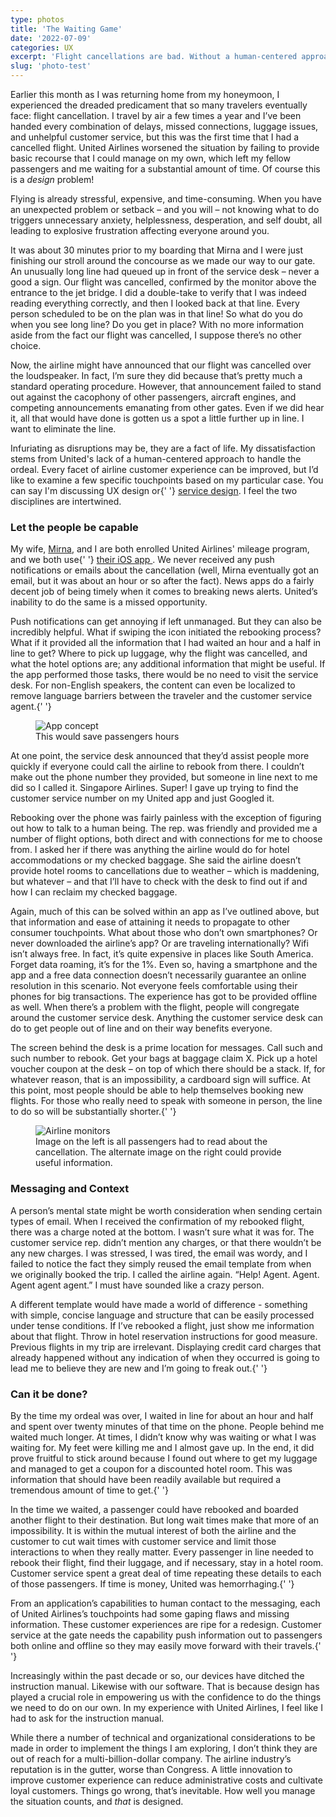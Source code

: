```yaml
---
type: photos
title: 'The Waiting Game'
date: '2022-07-09'
categories: UX
excerpt: 'Flight cancellations are bad. Without a human-centered approach to service design, airline companies exacerbate the situation.'
slug: 'photo-test'
---
```


<p>
  Earlier this month as I was returning home from my honeymoon, I experienced
  the dreaded predicament that so many travelers eventually face: flight
  cancellation. I travel by air a few times a year and I’ve been handed every
  combination of delays, missed connections, luggage issues, and unhelpful
  customer service, but this was the first time that I had a cancelled flight.
  United Airlines worsened the situation by failing to provide basic recourse
  that I could manage on my own, which left my fellow passengers and me waiting
  for a substantial amount of time. Of course this is a <em>design</em> problem!
</p>

<p>
  Flying is already stressful, expensive, and time-consuming. When you have an
  unexpected problem or setback – and you will – not knowing what to do triggers
  unnecessary anxiety, helplessness, desperation, and self doubt, all leading to
  explosive frustration affecting everyone around you.
</p>

<p>
  It was about 30 minutes prior to my boarding that Mirna and I were just
  finishing our stroll around the concourse as we made our way to our gate. An
  unusually long line had queued up in front of the service desk – never a good
  a sign. Our flight was cancelled, confirmed by the monitor above the entrance
  to the jet bridge. I did a double-take to verify that I was indeed reading
  everything correctly, and then I looked back at that line. Every person
  scheduled to be on the plan was in that line! So what do you do when you see
  long line? Do you get in place? With no more information aside from the fact
  our flight was cancelled, I suppose there’s no other choice.
</p>

<p>
  Now, the airline might have announced that our flight was cancelled over the
  loudspeaker. In fact, I’m sure they did because that’s pretty much a standard
  operating procedure. However, that announcement failed to stand out against
  the cacophony of other passengers, aircraft engines, and competing
  announcements emanating from other gates. Even if we did hear it, all that
  would have done is gotten us a spot a little further up in line. I want to
  eliminate the line.
</p>

<p>
  Infuriating as disruptions may be, they are a fact of life. My dissatisfaction
  stems from United's lack of a human-centered approach to handle the ordeal.
  Every facet of airline customer experience can be improved, but I’d like to
  examine a few specific touchpoints based on my particular case. You can say
  I'm discussing UX design or{' '}
  <a href="http://en.wikipedia.org/wiki/Service_design">service design</a>. I
  feel the two disciplines are intertwined.
</p>

<h3>Let the people be capable</h3>

<p>
  My wife, <a href="http://twitter.com/mirnasoares">Mirna</a>, and I are both
  enrolled United Airlines' mileage program, and we both use{' '}
  <a
    href="https://itunes.apple.com/us/app/united-airlines/id449945214?mt=8"
    title="United Airlines for iPhone"
  >
    their iOS app
  </a>
  . We never received any push notifications or emails about the cancellation (well,
  Mirna eventually got an email, but it was about an hour or so after the fact).
  News apps do a fairly decent job of being timely when it comes to breaking news
  alerts. United’s inability to do the same is a missed opportunity.
</p>

<p>
  Push notifications can get annoying if left unmanaged. But they can also be
  incredibly helpful. What if swiping the icon initiated the rebooking process?
  What if it provided all the information that I had waited an hour and a half
  in line to get? Where to pick up luggage, why the flight was cancelled, and
  what the hotel options are; any additional information that might be useful.
  If the app performed those tasks, there would be no need to visit the service
  desk. For non-English speakers, the content can even be localized to remove
  language barriers between the traveler and the customer service agent.{' '}
</p>

<figure class="narrow">
  <img src="https://images.jaredcunha.com/airline-app.png" alt="App concept" />
  <figcaption>This would save passengers hours</figcaption>
</figure>

<p>
  At one point, the service desk announced that they’d assist people more
  quickly if everyone could call the airline to rebook from there. I couldn’t
  make out the phone number they provided, but someone in line next to me did so
  I called it. Singapore Airlines. Super! I gave up trying to find the customer
  service number on my United app and just Googled it.
</p>

<p>
  Rebooking over the phone was fairly painless with the exception of figuring
  out how to talk to a human being. The rep. was friendly and provided me a
  number of flight options, both direct and with connections for me to choose
  from. I asked her if there was anything the airline would do for hotel
  accommodations or my checked baggage. She said the airline doesn’t provide
  hotel rooms to cancellations due to weather – which is maddening, but whatever
  – and that I’ll have to check with the desk to find out if and how I can
  reclaim my checked baggage.
</p>

<p>
  Again, much of this can be solved within an app as I’ve outlined above, but
  that information and ease of attaining it needs to propagate to other consumer
  touchpoints. What about those who don’t own smartphones? Or never downloaded
  the airline’s app? Or are traveling internationally? Wifi isn’t always free.
  In fact, it’s quite expensive in places like South America. Forget data
  roaming, it’s for the 1%. Even so, having a smartphone and the app and a free
  data connection doesn’t necessarily guarantee an online resolution in this
  scenario. Not everyone feels comfortable using their phones for big
  transactions. The experience has got to be provided offline as well. When
  there’s a problem with the flight, people will congregate around the customer
  service desk. Anything the customer service desk can do to get people out of
  line and on their way benefits everyone.
</p>

<p>
  The screen behind the desk is a prime location for messages. Call such and
  such number to rebook. Get your bags at baggage claim X. Pick up a hotel
  voucher coupon at the desk – on top of which there should be a stack. If, for
  whatever reason, that is an impossibility, a cardboard sign will suffice. At
  this point, most people should be able to help themselves booking new flights.
  For those who really need to speak with someone in person, the line to do so
  will be substantially shorter.{' '}
</p>

<figure class="narrow">
  <img
    src="https://images.jaredcunha.com/airline-monitor.png"
    alt="Airline monitors"
  />
  <figcaption>
    Image on the left is all passengers had to read about the cancellation. The
    alternate image on the right could provide useful information.
  </figcaption>
</figure>

<h3>Messaging and Context</h3>

<p>
  A person’s mental state might be worth consideration when sending certain
  types of email. When I received the confirmation of my rebooked flight, there
  was a charge noted at the bottom. I wasn’t sure what it was for. The customer
  service rep. didn’t mention any charges, or that there wouldn’t be any new
  charges. I was stressed, I was tired, the email was wordy, and I failed to
  notice the fact they simply reused the email template from when we originally
  booked the trip. I called the airline again. “Help! Agent. Agent. Agent agent
  agent.” I must have sounded like a crazy person.
</p>

<p>
  A different template would have made a world of difference - something with
  simple, concise language and structure that can be easily processed under
  tense conditions. If I’ve rebooked a flight, just show me information about
  that flight. Throw in hotel reservation instructions for good measure.
  Previous flights in my trip are irrelevant. Displaying credit card charges
  that already happened without any indication of when they occurred is going to
  lead me to believe they are new and I’m going to freak out.{' '}
</p>

<h3>Can it be done?</h3>

<p>
  By the time my ordeal was over, I waited in line for about an hour and half
  and spent over twenty minutes of that time on the phone. People behind me
  waited much longer. At times, I didn’t know why was waiting or what I was
  waiting for. My feet were killing me and I almost gave up. In the end, it did
  prove fruitful to stick around because I found out where to get my luggage and
  managed to get a coupon for a discounted hotel room. This was information that
  should have been readily available but required a tremendous amount of time to
  get.{' '}
</p>

<p>
  In the time we waited, a passenger could have rebooked and boarded another
  flight to their destination. But long wait times make that more of an
  impossibility. It is within the mutual interest of both the airline and the
  customer to cut wait times with customer service and limit those interactions
  to when they really matter. Every passenger in line needed to rebook their
  flight, find their luggage, and if necessary, stay in a hotel room. Customer
  service spent a great deal of time repeating these details to each of those
  passengers. If time is money, United was hemorrhaging.{' '}
</p>

<p>
  From an application’s capabilities to human contact to the messaging, each of
  United Airlines’s touchpoints had some gaping flaws and missing information.
  These customer experiences are ripe for a redesign. Customer service at the
  gate needs the capability push information out to passengers both online and
  offline so they may easily move forward with their travels.{' '}
</p>

<p>
  Increasingly within the past decade or so, our devices have ditched the
  instruction manual. Likewise with our software. That is because design has
  played a crucial role in empowering us with the confidence to do the things we
  need to do on our own. In my experience with United Airlines, I feel like I
  had to ask for the instruction manual.
</p>

<p>
  While there a number of technical and organizational considerations to be made
  in order to implement the things I am exploring, I don’t think they are out of
  reach for a multi-billion-dollar company. The airline industry’s reputation is
  in the gutter, worse than Congress. A little innovation to improve customer
  experience can reduce administrative costs and cultivate loyal customers.
  Things go wrong, that’s inevitable. How well you manage the situation counts,
  and <em>that</em> is designed.
</p>

